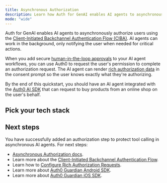 ```yaml
---
title: Asynchronous Authorization
description: Learn how Auth for GenAI enables AI agents to asynchronously authorize users.
mode: "wide"
---
```



Auth for GenAI enables AI agents to asynchronously authorize users using the [Client-Initiated Backchannel Authentication Flow (CIBA)](https://auth0.com/docs/get-started/authentication-and-authorization-flow/client-initiated-backchannel-authentication-flow). AI agents can work in the background, only notifying the user when needed for critical actions.

When you add secure [human-in-the-loop approvals](https://sdk.vercel.ai/cookbook/next/human-in-the-loop) to your AI agent workflows, you can use Auth0 to request the user's permission to complete an authorization request. The AI agent can render [rich authorization data](https://auth0.com/docs/get-started/authentication-and-authorization-flow/client-initiated-backchannel-authentication-flow/user-authorization-with-ciba) in the consent prompt so the user knows exactly what they're authorizing.

By the end of this quickstart, you should have an AI agent integrated with the [Auth0 AI SDK](https://github.com/auth0-lab/auth0-ai-js) that can request to buy products from an online shop on the user's behalf.

## Pick your tech stack

<Tabs>
  <Tab
    title="LangGraph.js + Next.js"
    icon="https://mintlify-assets.b-cdn.net/auth0/langchain.svg"
  >
    <LangChainAsyncAuth />
  </Tab>
  <Tab
    title="Vercel AI + Next.js"
    icon="https://mintlify-assets.b-cdn.net/auth0/vercel.svg"
  >
    <VercelAsyncAuth />
  </Tab>
  <Tab
    title="LangGraph + FastAPI"
    icon="https://mintlify-assets.b-cdn.net/auth0/langchain.svg"
  >
    <LangChainFastAPIAsyncAuth />
  </Tab>
  <Tab
    title="Vercel AI + Node.js"
    icon="https://mintlify-assets.b-cdn.net/auth0/vercel.svg"
  >
    <VercelNodeAsyncAuth />
  </Tab>
</Tabs>

## Next steps

You have successfully added an authorization step to protect tool calling in asynchronous AI agents. For next steps:

- [Asynchronous Authorization docs](/ai/docs/intro/asynchronous-authorization).
- Learn more about the [Client-Initiated Backchannel Authentication Flow](https://auth0.com/docs/get-started/authentication-and-authorization-flow/client-initiated-backchannel-authentication-flow).
- Learn how to [Configure Rich Authorization Requests](https://auth0.com/docs/get-started/apis/configure-rich-authorization-requests).
- Learn more about [Auth0 Guardian Android SDK](https://auth0.com/docs/secure/multi-factor-authentication/auth0-guardian/guardian-for-android-sdk).
- Learn more about [Auth0 Guardian iOS SDK](https://auth0.com/docs/secure/multi-factor-authentication/auth0-guardian/guardian-for-ios-sdk).
